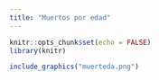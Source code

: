 ```yaml
---
title: "Muertos por edad"
---
```


```r
knitr::opts_chunk$set(echo = FALSE)
library(knitr)
```

```r
include_graphics("muerteda.png")
```